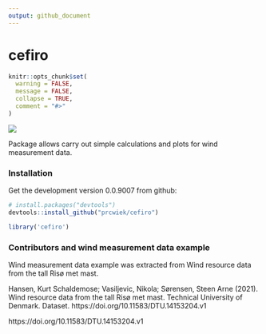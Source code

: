 ```yaml
---
output: github_document
--- 
```

cefiro
======

<!-- README.md is generated from README.Rmd. Please edit that file -->

```r
knitr::opts_chunk$set(
  warning = FALSE,
  message = FALSE,
  collapse = TRUE,
  comment = "#>"
)
```

<!-- badges: start -->
[![](https://www.repostatus.org/badges/latest/wip.svg)](https://www.repostatus.org/#wip)
<!-- badges: end -->

Package allows carry out simple calculations and plots for wind measurement data.

### Installation

Get the development version 0.0.9007 from github:

```r
# install.packages("devtools")
devtools::install_github("prcwiek/cefiro")
```

```r
library('cefiro')
```

### Contributors and wind measurement data example

Wind measurement data example was extracted from 
Wind resource data from the tall Risø met mast.
  
Hansen, Kurt Schaldemose; Vasiljevic, Nikola; Sørensen, Steen Arne (2021). 
Wind resource data from the tall Risø met mast. Technical University of Denmark. Dataset.
https://doi.org/10.11583/DTU.14153204.v1

https://doi.org/10.11583/DTU.14153204.v1



